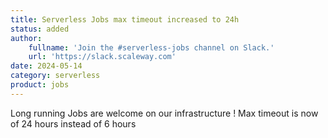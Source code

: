 ```yaml
---
title: Serverless Jobs max timeout increased to 24h
status: added
author:
    fullname: 'Join the #serverless-jobs channel on Slack.'
    url: 'https://slack.scaleway.com'
date: 2024-05-14
category: serverless
product: jobs
---
```


Long running Jobs are welcome on our infrastructure ! Max timeout is now of 24 hours instead of 6 hours

